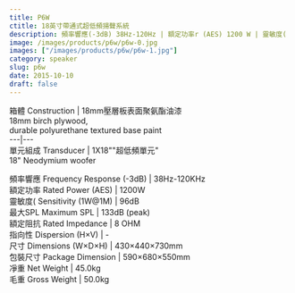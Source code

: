 ```yaml
---
title: P6W
ctitle: 18英寸帶通式超低頻揚聲系統
description: 頻率響應(-3dB) 38Hz-120Hz | 額定功率r (AES) 1200 W | 靈敏度( (1W@1M) 96dB | 最大SPL 133dB (peak)
image: /images/products/p6w/p6w-0.jpg
images: ["/images/products/p6w/p6w-1.jpg"]
category: speaker
slug: p6w
date: 2015-10-10
draft: false
---
```


箱體 Construction  |  18mm壓層板表面聚氨酯油漆  
18mm birch plywood,  
durable polyurethane textured base paint  
---|---  
單元組成 Transducer  |  1X18""超低頻單元"  
18" Neodymium woofer  
  
頻率響應 Frequency Response (-3dB)  |  38Hz-120KHz   
額定功率 Rated Power (AES)  |  1200W   
靈敏度( Sensitivity (1W@1M)  |  96dB   
最大SPL Maximum SPL  |  133dB (peak)   
額定阻抗 Rated Impedance  |  8 OHM   
指向性 Dispersion (H×V)  |  \-   
尺寸 Dimensions (W×D×H)  |  430×440×730mm   
包裝尺寸 Package Dimension  |  590×680×550mm   
凈重 Net Weight  |  45.0kg   
毛重 Gross Weight  |  50.0kg 


